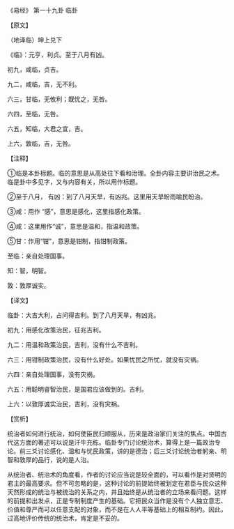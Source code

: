 

《易经》 第一十九卦 临卦

【原文】

（地泽临）坤上兑下

《临》：元亨，利贞。至于八月有凶。

初九，咸临，贞吉。

九二，咸临，吉，无不利。

六三，甘临，无攸利；既忧之，无咎。

六四，至临，无咎。

六五，知临，大君之宜，吉。

上六，敦临，吉，无咎。

【注释】

①临是本卦标题。临的意思是从高处往下看和治理。全卦内容主要讲治民之术。临是卦中多见字，又与内容有关，所以用作标题。

②至于八月， 有凶：到了八月天旱，有凶兆。这里用天旱盼雨喻民盼治。

③咸：用作 “感”，意思是感化，这里指感化政策。

④咸：这里用作“诚”，意思是温和，指温和政策。

⑤甘：作用“钳”，意思是钳制，指钳制政策。

 至临：亲自处理国事。

知：智，明智。

敦：敦厚诚实。

【译文】

临卦：大吉大利，占问得吉利。到了八月天旱，有凶兆。

初九：用感化改策治民，征兆吉利。

九二：用温和政策治民，吉利，没有什么不吉利。

六三：用钳制政策治民，没有什么好处。如果忧民之所忧，就没有灾祸。

六四：亲自处理国事，没有灾祸。

六五：用聪明睿智治民，是国君应该做到的。吉利。

上六：以敦厚诚实治民，吉利，没有灾祸。

【赏析】

统治者如何进行统治，如何使臣民归顺服从，历来是政治家们关注的焦点。中国古代这方面的著述可以说是汗牛充栋。临卦专门讨论统治术，算得上是一篇政治专论。前三爻讨论感化、温和与忧民政策，讲的是德治；后三爻讨论统治者躬亲、明智和敦厚的品行，说的是人治。

从统治者、统治术的角度看，作者的讨论应当说是较全面的，可以看作是对贤明的君主的最高要求。但不可忽略的是，这种讨论的前提始终被划定在君臣与民众这种天然形成的统治与被统治的关系之内，并且始终是从统治者的立场来看问题。这样的前提和出发点，正是专制制度产生的基础。它把民众当作是没有个人独立意志、价值和尊严而可以任意支配的对象，而不是在人人平等基础上的相互制约。因此，过高地评价传统的统治术，肯定是不妥的。

